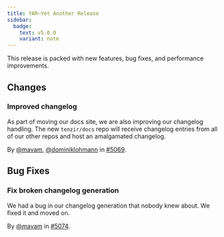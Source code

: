 ```yaml
---
title: YAR—Yet Another Release
sidebar:
  badge:
    text: v5.0.0
    variant: note
---
```


This release is packed with new features, bug fixes, and performance
improvements.

## Changes

### Improved changelog

As part of moving our docs site, we are also improving our changelog handling.
The new `tenzir/docs` repo will receive changelog entries from all of our other
repos and host an amalgamated changelog.

By [@mavam](https://github.com/mavam), [@dominiklohmann](https://github.com/dominiklohmann) in [#5069](https://github.com/tenzir/tenzir/pull/5069).

## Bug Fixes

### Fix broken changelog generation

We had a bug in our changelog generation that nobody knew about. We fixed it and
moved on.

By [@mavam](https://github.com/mavam) in [#5074](https://github.com/tenzir/tenzir/pull/5074).
